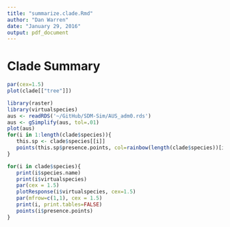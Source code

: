 ```yaml
---
title: "summarize.clade.Rmd"
author: "Dan Warren"
date: "January 29, 2016"
output: pdf_document
---
```

Clade Summary
=================================
```r
par(cex=1.5)
plot(clade[["tree"]])
```

```r
library(raster)
library(virtualspecies)
aus <- readRDS('~/GitHub/SDM-Sim/AUS_adm0.rds') 
aus <- gSimplify(aus, tol=.01)
plot(aus)
for(i in 1:length(clade$species)){
   this.sp <- clade$species[[i]]
   points(this.sp$presence.points, col=rainbow(length(clade$species))[i], pch=16)
}

for(i in clade$species){
   print(i$species.name)
   print(i$virtualspecies)
   par(cex = 1.5)
   plotResponse(i$virtualspecies, cex=1.5)
   par(mfrow=c(1,1), cex = 1.5)
   print(i, print.tables=FALSE)
   points(i$presence.points)
}
```